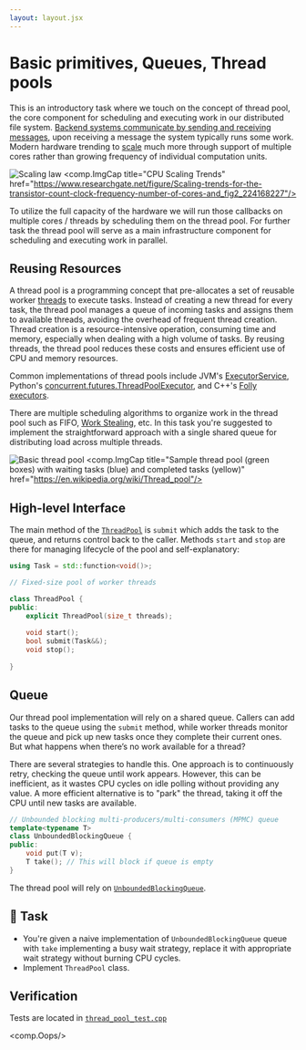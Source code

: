 ```yaml
---
layout: layout.jsx
---
```



# Basic primitives, Queues, Thread pools

This is an introductory task where we touch on the concept of thread pool, the core component for scheduling and executing work in our distributed file system. [Backend systems communicate by sending and receiving messages](https://en.wikipedia.org/wiki/Distributed_computing), upon receiving a message the system typically runs some work. Modern hardware trending to [scale](https://homepages.inf.ed.ac.uk/bgrot/pubs/SOP_ISCA12.pdf) much more through support of multiple cores rather than growing frequency of individual computation units. 


![Scaling law](/static/img/scaling-cpu.png)
<comp.ImgCap
    title="CPU Scaling Trends"
    href="https://www.researchgate.net/figure/Scaling-trends-for-the-transistor-count-clock-frequency-number-of-cores-and_fig2_224168227"/>

To utilize the full capacity of the hardware we will run those callbacks on multiple cores / threads by scheduling them on the thread pool. For further task the thread pool will serve as a main infrastructure component for scheduling and executing work in parallel.

## Reusing Resources

A thread pool is a programming concept that pre-allocates a set of reusable worker [threads](https://en.wikipedia.org/wiki/Thread_(computing)) to execute tasks. Instead of creating a new thread for every task, the thread pool manages a queue of incoming tasks and assigns them to available threads, avoiding the overhead of frequent thread creation. Thread creation is a resource-intensive operation, consuming time and memory, especially when dealing with a high volume of tasks. By reusing threads, the thread pool reduces these costs and ensures efficient use of CPU and memory resources. 

Common implementations of thread pools include JVM's [ExecutorService](https://docs.oracle.com/en/java/javase/22/docs/api/java.base/java/util/concurrent/ExecutorService.html), Python's [concurrent.futures.ThreadPoolExecutor](https://docs.python.org/3/library/concurrent.futures.html#concurrent.futures.ThreadPoolExecutor), and C++'s [Folly executors](https://github.com/facebook/folly/blob/main/folly/docs/Executors.md).

There are multiple scheduling algorithms to organize work in the thread pool such as FIFO, [Work Stealing](https://en.wikipedia.org/wiki/Work_stealing), etc. In this task you're suggested to implement the straightforward approach with a single shared queue for distributing load across multiple threads.

![Basic thread pool](/static/img/basic-thread-pool.png)
<comp.ImgCap
    title="Sample thread pool (green boxes) with waiting tasks (blue) and completed tasks (yellow)"
    href="https://en.wikipedia.org/wiki/Thread_pool"/>

## High-level Interface

The main method of the [`ThreadPool`](https://github.com/getrafty-org/getrafty/blob/main/tasks/thread-pool/thread_pool.hpp) is `submit` which adds the task to the queue, and returns control back to the caller.  Methods `start` and `stop` are there for managing lifecycle of the pool and self-explanatory:

```c++
using Task = std::function<void()>;

// Fixed-size pool of worker threads

class ThreadPool {
public:
    explicit ThreadPool(size_t threads);
    
    void start();
    bool submit(Task&&);
    void stop();
    
}
```


## Queue

Our thread pool implementation will rely on a shared queue. Callers can add tasks to the queue using the `submit` method, while worker threads monitor the queue and pick up new tasks once they complete their current ones. But what happens when there’s no work available for a thread?

There are several strategies to handle this. One approach is to continuously retry, checking the queue until work appears. However, this can be inefficient, as it wastes CPU cycles on idle polling without providing any value. A more efficient alternative is to "park" the thread, taking it off the CPU until new tasks are available.

```c++
// Unbounded blocking multi-producers/multi-consumers (MPMC) queue
template<typename T> 
class UnboundedBlockingQueue {
public:
    void put(T v);
    T take(); // This will block if queue is empty
}
```

The thread pool will rely on [`UnboundedBlockingQueue`](https://github.com/getrafty-org/getrafty/blob/main/tasks/thread-pool/queue.hpp). 

## 🧠 Task

* You're given a naive implementation of `UnboundedBlockingQueue` queue with `take` implementing a busy wait strategy, replace it with appropriate wait strategy without burning CPU cycles.
* Implement `ThreadPool` class.


## Verification

Tests are located in [`thread_pool_test.cpp`](https://github.com/getrafty-org/getrafty/blob/main/tasks/thread-pool/thread_pool_test.cpp)

<comp.Oops/>
